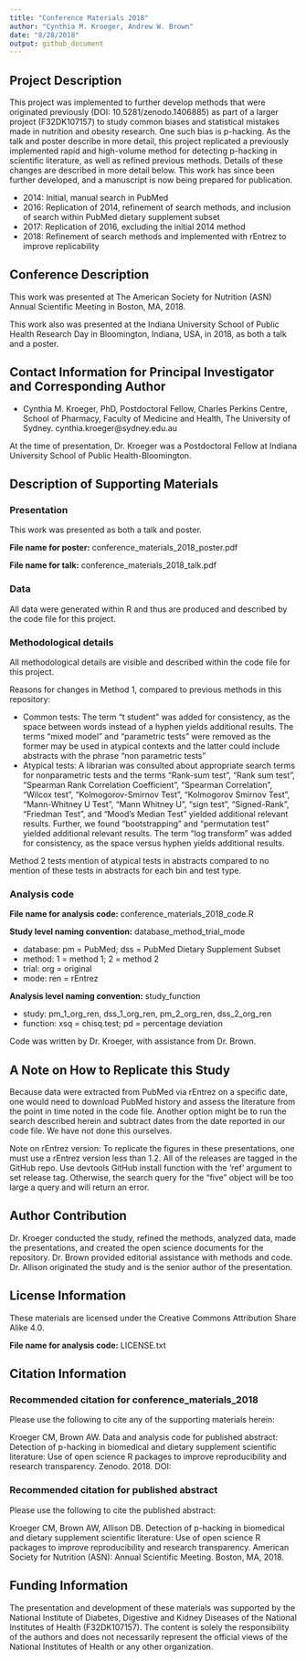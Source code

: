 ```yaml
---
title: "Conference Materials 2018"
author: "Cynthia M. Kroeger, Andrew W. Brown"
date: "8/28/2018"
output: github_document
---
```


## Project Description 

This project was implemented to further develop methods that were originated previously (DOI: 10.5281/zenodo.1406885) as part of a larger project (F32DK107157) to study common biases and statistical mistakes made in nutrition and obesity research. One such bias is p-hacking. As the talk and poster describe in more detail, this project replicated a previously implemented rapid and high-volume method for detecting p-hacking in scientific literature, as well as refined previous methods. Details of these changes are described in more detail below. This work has since been further developed, and a manuscript is now being prepared for publication. 


* 2014: Initial, manual search in PubMed
* 2016: Replication of 2014, refinement of search methods, and inclusion of search within PubMed dietary supplement subset
* 2017: Replication of 2016, excluding the initial 2014 method
* 2018: Refinement of search methods and implemented with rEntrez to improve replicability 


## Conference Description 

This work was presented at The American Society for Nutrition (ASN) Annual Scientific Meeting in Boston, MA, 2018.

This work also was presented at the Indiana University School of Public Health Research Day in Bloomington, Indiana, USA, in 2018, as both a talk and a poster. 


## Contact Information for Principal Investigator and Corresponding Author

* Cynthia M. Kroeger, PhD, Postdoctoral Fellow, Charles Perkins Centre, School of Pharmacy, Faculty of Medicine and Health, The University of Sydney. cynthia.kroeger@sydney.edu.au 


At the time of presentation, Dr. Kroeger was a Postdoctoral Fellow at Indiana University School of Public Health-Bloomington.


## Description of Supporting Materials 

### Presentation

This work was presented as both a talk and poster.


__File name for poster:__ conference_materials_2018_poster.pdf


__File name for talk:__ conference_materials_2018_talk.pdf


### Data

All data were generated within R and thus are produced and described by the code file for this project. 


### Methodological details

All methodological details are visible and described within the code file for this project. 


Reasons for changes in Method 1, compared to previous methods in this repository: 

* Common tests: The term "t student" was added for consistency, as the space between words instead of a hyphen yields additional results. The terms "mixed model" and "parametric tests" were removed as the former may be used in atypical contexts and the latter could include abstracts with the phrase "non parametric tests"
* Atypical tests: A librarian was consulted about appropriate search terms for nonparametric tests and the terms "Rank-sum test", "Rank sum test", "Spearman Rank Correlation Coefficient", "Spearman Correlation", "Wilcox test", "Kolmogorov-Smirnov Test", "Kolmogorov Smirnov Test", "Mann-Whitney U Test", "Mann Whitney U", "sign test", "Signed-Rank", "Friedman Test", and "Mood’s Median Test" yielded additional relevant results. Further, we found "bootstrapping" and "permutation test" yielded additional relevant results. The term "log transform" was added for consistency, as the space versus hyphen yields additional results. 


Method 2 tests mention of atypical tests in abstracts compared to no mention of these tests in abstracts for each bin and test type.


### Analysis code

__File name for analysis code:__ conference_materials_2018_code.R


__Study level naming convention:__ database_method_trial_mode

* database: pm = PubMed; dss = PubMed Dietary Supplement Subset
* method: 1 = method 1; 2 = method 2
* trial: org = original 
* mode: ren = rEntrez


__Analysis level naming convention:__ study_function 

* study: pm_1_org_ren, dss_1_org_ren, pm_2_org_ren, dss_2_org_ren
* function: xsq = chisq.test; pd = percentage deviation 


Code was written by Dr. Kroeger, with assistance from Dr. Brown. 


## A Note on How to Replicate this Study 

Because data were extracted from PubMed via rEntrez on a specific date, one would need to download PubMed history and assess the literature from the point in time noted in the code file. Another option might be to run the search described herein and subtract dates from the date reported in our code file. We have not done this ourselves. 

Note on rEntrez version: To replicate the figures in these presentations, one must use a rEntrez version less than 1.2. All of the releases are tagged in the GitHub repo. Use devtools GitHub install function with the 'ref' argument to set release tag. Otherwise, the search query for the "five" object will be too large a query and will return an error.


## Author Contribution 

Dr. Kroeger conducted the study, refined the methods, analyzed data, made the presentations, and created the open science documents for the repository. Dr. Brown provided editorial assistance with methods and code. Dr. Allison originated the study and is the senior author of the presentation. 


## License Information 

These materials are licensed under the Creative Commons Attribution Share Alike 4.0.

__File name for analysis code:__ LICENSE.txt


## Citation Information

### Recommended citation for conference_materials_2018

Please use the following to cite any of the supporting materials herein: 

Kroeger CM, Brown AW. Data and analysis code for published abstract: Detection of p-hacking in biomedical and dietary supplement scientific literature: Use of open science R packages to improve reproducibility and research transparency. Zenodo. 2018. DOI: 


### Recommended citation for published abstract 

Please use the following to cite the published abstract: 

Kroeger CM, Brown AW, Allison DB. Detection of p-hacking in biomedical and dietary supplement scientific literature: Use of open science R packages to improve reproducibility and research transparency. American Society for Nutrition (ASN): Annual Scientific Meeting. Boston, MA, 2018.


## Funding Information

The presentation and development of these materials was supported by the National Institute of Diabetes, Digestive and Kidney Diseases of the National Institutes of Health (F32DK107157). The content is solely the responsibility of the authors and does not necessarily represent the official views of the National Institutes of Health or any other organization. 
